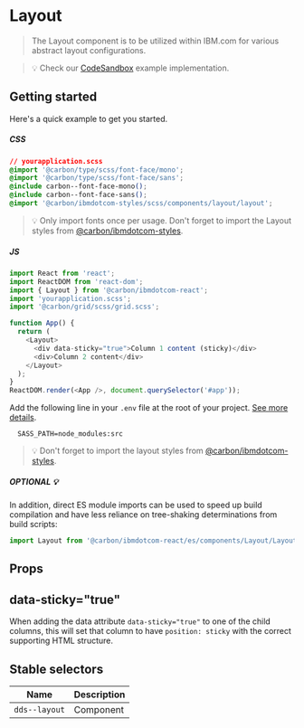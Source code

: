 
# Layout

> The Layout component is to be utilized within IBM.com for various abstract
> layout configurations.

> 💡 Check our [CodeSandbox](https://githubbox.com/carbon-design-system/carbon-for-ibm-dotcom/tree/master/packages/react/examples/codesandbox/components/Layout) example implementation.

## Getting started

Here's a quick example to get you started.

##### CSS

```css
// yourapplication.scss
@import '@carbon/type/scss/font-face/mono';
@import '@carbon/type/scss/font-face/sans';
@include carbon--font-face-mono();
@include carbon--font-face-sans();
@import '@carbon/ibmdotcom-styles/scss/components/layout/layout';
```

> 💡 Only import fonts once per usage. Don't forget to import the Layout styles
> from
> [@carbon/ibmdotcom-styles](https://github.com/carbon-design-system/carbon-for-ibm-dotcom/blob/master/packages/styles).

##### JS

```javascript
import React from 'react';
import ReactDOM from 'react-dom';
import { Layout } from '@carbon/ibmdotcom-react';
import 'yourapplication.scss';
import '@carbon/grid/scss/grid.scss';

function App() {
  return (
    <Layout>
      <div data-sticky="true">Column 1 content (sticky)</div>
      <div>Column 2 content</div>
    </Layout>
  );
}
ReactDOM.render(<App />, document.querySelector('#app'));
```

Add the following line in your `.env` file at the root of your project.
[See more details](https://github.com/carbon-design-system/carbon-for-ibm-dotcom/tree/master/packages/styles#usage).

```
  SASS_PATH=node_modules:src
```

> 💡 Don't forget to import the layout styles from
> [@carbon/ibmdotcom-styles](https://github.com/carbon-design-system/carbon-for-ibm-dotcom/blob/master/packages/styles).

##### OPTIONAL 💡

In addition, direct ES module imports can be used to speed up build compilation and have less reliance on tree-shaking determinations from build scripts:

````js
import Layout from '@carbon/ibmdotcom-react/es/components/Layout/Layout';
````

## Props

<Props of={Layout} />

## data-sticky="true"

When adding the data attribute `data-sticky="true"` to one of the child columns,
this will set that column to have `position: sticky` with the correct supporting
HTML structure.

## Stable selectors

| Name          | Description |
| ------------- | ----------- |
| `dds--layout` | Component   |

<Description markdown={contributing} />

